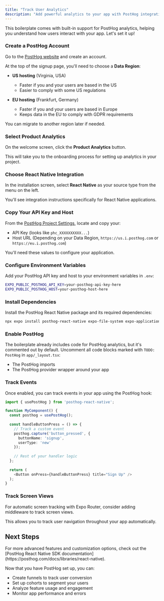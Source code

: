 ```yaml
---
title: "Track User Analytics"
description: "Add powerful analytics to your app with PostHog integration"
---
```


This boilerplate comes with built-in support for PostHog analytics, helping you understand how users interact with your app. Let's set it up!

<Steps>

### Create a PostHog Account
Go to the [PostHog website](https://us.posthog.com/signup) and create an account.

At the top of the signup page, you'll need to choose a **Data Region**:

- **US hosting** (Virginia, USA)
  - Faster if you and your users are based in the US
  - Easier to comply with some US regulations

- **EU hosting** (Frankfurt, Germany)
  - Faster if you and your users are based in Europe
  - Keeps data in the EU to comply with GDPR requirements

You can migrate to another region later if needed.

### Select Product Analytics
On the welcome screen, click the **Product Analytics** button.

This will take you to the onboarding process for setting up analytics in your project.

### Choose React Native Integration
In the installation screen, select **React Native** as your source type from the menu on the left.

You'll see integration instructions specifically for React Native applications.

### Copy Your API Key and Host
From the [PostHog Project Settings](https://app.posthog.com/project/settings), locate and copy your:
- API Key (looks like `phc_XXXXXXXXXX...`) 
- Host URL (Depending on your Data Region, `https://us.i.posthog.com` or `https://eu.i.posthog.com`)

You'll need these values to configure your application.

### Configure Environment Variables
Add your PostHog API key and host to your environment variables in `.env`:

```bash
EXPO_PUBLIC_POSTHOG_API_KEY=your-posthog-api-key-here
EXPO_PUBLIC_POSTHOG_HOST=your-posthog-host-here
```

### Install Dependencies
Install the PostHog React Native package and its required dependencies:

```bash
npx expo install posthog-react-native expo-file-system expo-application expo-device expo-localization
```

### Enable PostHog
The boilerplate already includes code for PostHog analytics, but it's commented out by default.
Uncomment all code blocks marked with `TODO: PostHog` in `app/_layout.tsx`:

- The PostHog imports
- The PostHog provider wrapper around your app

### Track Events
Once enabled, you can track events in your app using the PostHog hook:

```typescript
import { usePostHog } from 'posthog-react-native';

function MyComponent() {
  const posthog = usePostHog();
  
  const handleButtonPress = () => {
    // Track a custom event
    posthog.capture('button_pressed', {
      buttonName: 'signup',
      userType: 'new'
    });
    
    // Rest of your handler logic
  };
  
  return (
    <Button onPress={handleButtonPress} title="Sign Up" />
  );
}
```

### Track Screen Views
For automatic screen tracking with Expo Router, consider adding middleware to track screen views.

This allows you to track user navigation throughout your app automatically.

</Steps>

## Next Steps

<Info>
  For more advanced features and customization options, check out the [PostHog React Native SDK documentation](https://posthog.com/docs/libraries/react-native).
</Info>

Now that you have PostHog set up, you can:
- Create funnels to track user conversion
- Set up cohorts to segment your users
- Analyze feature usage and engagement
- Monitor app performance and errors
